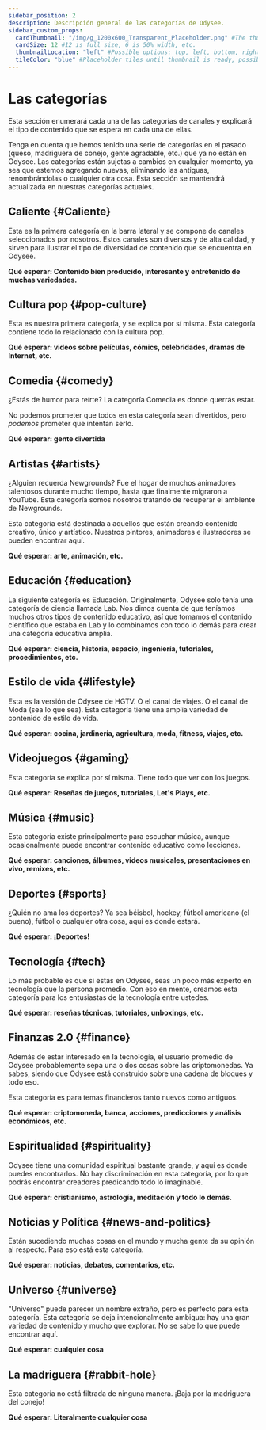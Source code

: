 ---
sidebar_position: 2
description: Descripción general de las categorías de Odysee.
sidebar_custom_props:
  cardThumbnail: "/img/g_1200x600_Transparent_Placeholder.png" #The thumbnail on the category card.
  cardSize: 12 #12 is full size, 6 is 50% width, etc.
  thumbnailLocation: "left" #Possible options: top, left, bottom, right, none
  tileColor: "blue" #Placeholder tiles until thumbnail is ready, possible options: blue, cream, darkpurple, lightpurple, mauve, orange, pink, none
---

# Las categorías

Esta sección enumerará cada una de las categorías de canales y explicará el tipo de contenido que se espera en cada una de ellas.

Tenga en cuenta que hemos tenido una serie de categorías en el pasado (queso, madriguera de conejo, gente agradable, etc.) que ya no están en Odysee. Las categorías están sujetas a cambios en cualquier momento, ya sea que estemos agregando nuevas, eliminando las antiguas, renombrándolas o cualquier otra cosa. Esta sección se mantendrá actualizada en nuestras categorías actuales.

## <OdyseeIcon type="Fire" width="32px" height="32px" /> Caliente {#Caliente}

Esta es la primera categoría en la barra lateral y se compone de canales seleccionados por nosotros. Estos canales son diversos y de alta calidad, y sirven para ilustrar el tipo de diversidad de contenido que se encuentra en Odysee.

**Qué esperar: Contenido bien producido, interesante y entretenido de muchas variedades.**

## <OdyseeIcon type="pop culture" width="32px" height="32px" /> Cultura pop {#pop-culture}

Esta es nuestra primera categoría, y se explica por sí misma. Esta categoría contiene todo lo relacionado con la cultura pop.

**Qué esperar: videos sobre películas, cómics, celebridades, dramas de Internet, etc.**

## <OdyseeIcon type="comedy" width="32px" height="32px" /> Comedia {#comedy}

¿Estás de humor para reírte? La categoría Comedia es donde querrás estar.

No podemos prometer que todos en esta categoría sean divertidos, pero *podemos* prometer que intentan serlo.

**Qué esperar: gente divertida**

## <OdyseeIcon type="artists" width="32px" height="32px" /> Artistas {#artists}

¿Alguien recuerda Newgrounds? Fue el hogar de muchos animadores talentosos durante mucho tiempo, hasta que finalmente migraron a YouTube. Esta categoría somos nosotros tratando de recuperar el ambiente de Newgrounds.

Esta categoría está destinada a aquellos que están creando contenido creativo, único y artístico. Nuestros pintores, animadores e ilustradores se pueden encontrar aquí.

**Qué esperar: arte, animación, etc.**

## <OdyseeIcon type="education" width="32px" height="32px" /> Educación {#education}

La siguiente categoría es Educación. Originalmente, Odysee solo tenía una categoría de ciencia llamada Lab. Nos dimos cuenta de que teníamos muchos otros tipos de contenido educativo, así que tomamos el contenido científico que estaba en Lab y lo combinamos con todo lo demás para crear una categoría educativa amplia.

**Qué esperar: ciencia, historia, espacio, ingeniería, tutoriales, procedimientos, etc.**

## <OdyseeIcon type="lifestyle" width="32px" height="32px" /> Estilo de vida {#lifestyle}

Esta es la versión de Odysee de HGTV. O el canal de viajes. O el canal de Moda (sea lo que sea). Esta categoría tiene una amplia variedad de contenido de estilo de vida.

**Qué esperar: cocina, jardinería, agricultura, moda, fitness, viajes, etc.**

## <OdyseeIcon type="gaming" width="32px" height="32px" /> Videojuegos {#gaming}

Esta categoría se explica por sí misma. Tiene todo que ver con los juegos.

**Qué esperar: Reseñas de juegos, tutoriales, Let's Plays, etc.**

## <OdyseeIcon type="music" width="32px" height="32px" /> Música {#music}

Esta categoría existe principalmente para escuchar música, aunque ocasionalmente puede encontrar contenido educativo como lecciones.

**Qué esperar: canciones, álbumes, videos musicales, presentaciones en vivo, remixes, etc.**

## <OdyseeIcon type="sports" width="32px" height="32px" /> Deportes {#sports}

¿Quién no ama los deportes? Ya sea béisbol, hockey, fútbol americano (el bueno), fútbol o cualquier otra cosa, aquí es donde estará.

**Qué esperar: ¡Deportes!**

## <OdyseeIcon type="speaker" width="32px" height="32px" /> Tecnología {#tech}

Lo más probable es que si estás en Odysee, seas un poco más experto en tecnología que la persona promedio. Con eso en mente, creamos esta categoría para los entusiastas de la tecnología entre ustedes.

**Qué esperar: reseñas técnicas, tutoriales, unboxings, etc.**

## <OdyseeIcon type="dollar" width="32px" height="32px" /> Finanzas 2.0 {#finance}

Además de estar interesado en la tecnología, el usuario promedio de Odysee probablemente sepa una o dos cosas sobre las criptomonedas. Ya sabes, siendo que Odysee está construido sobre una cadena de bloques y todo eso.

Esta categoría es para temas financieros tanto nuevos como antiguos.

**Qué esperar: criptomoneda, banca, acciones, predicciones y análisis económicos, etc.**

## <OdyseeIcon type="peace" width="32px" height="32px" /> Espiritualidad {#spirituality}

Odysee tiene una comunidad espiritual bastante grande, y aquí es donde puedes encontrarlos. No hay discriminación en esta categoría, por lo que podrás encontrar creadores predicando todo lo imaginable.

**Qué esperar: cristianismo, astrología, meditación y todo lo demás.**

## <OdyseeIcon type="aperature" width="32px" height="32px" /> Noticias y Política {#news-and-politics}

Están sucediendo muchas cosas en el mundo y mucha gente da su opinión al respecto. Para eso está esta categoría.

**Qué esperar: noticias, debates, comentarios, etc.**

## <OdyseeIcon type="universe" width="32px" height="32px" /> Universo {#universe}

"Universo" puede parecer un nombre extraño, pero es perfecto para esta categoría. Esta categoría se deja intencionalmente ambigua: hay una gran variedad de contenido y mucho que explorar. No se sabe lo que puede encontrar aquí.

**Qué esperar: cualquier cosa**

## <OdyseeIcon type="rabbithole" width="32px" height="32px" /> La madriguera {#rabbit-hole}

Esta categoría no está filtrada de ninguna manera. ¡Baja por la madriguera del conejo!

**Qué esperar: Literalmente cualquier cosa**